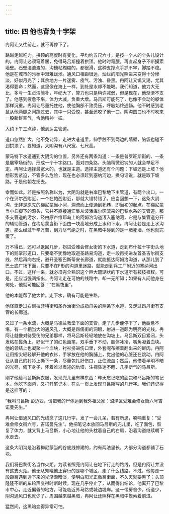 ```yaml
---
---
---
```

title: 四 他也背负十字架
---





冉阿让又往前走，就不再停下了。

路越走越吃力。拱顶的高度时有变化，平均约五尺六寸，是按一个人的个头儿设计的。冉阿让必须弯着腰，免得马吕斯撞着拱顶。他时时弯腰，再直起身子不断摸索墙壁。石壁湿漉漉的，沟槽粘糊糊的，都很滑，这种支撑点手抓不牢，脚踏不稳。他是在城市的污秽中艰难跋涉。通风口相距很远，灿烂的阳光照进来变得十分惨淡，好似月光了；其余地方一片迷雾、疫气、污浊、昏黑。冉阿让又饥又渴，尤其渴得要命；然而，这里像在海上一样，到处是水却不能喝。我们知道，他力大无比，多亏一生贞洁简朴，年纪大了，膂力也只是稍许减弱，但是现在，他渐渐不支了。他感到疲惫不堪，体力大减，负重大增。马吕斯可能死了，也像不会动的躯体那样沉重。冉阿让尽量托住他，使他胸部不致受压，呼吸始终通畅。他不时感到老鼠从他两腿之间蹿过去，其中一只受惊，甚至还咬了他一口。阴沟圆口也不时吹来一股新鲜空气，令他精神一振。

大约下午三点钟，他到达主管道。

道口忽然扩大，他不免诧异，走进大巷道里，伸手触不到两边的墙壁，脑袋也碰不到拱顶了。要知道，大阴沟有八尺宽、七尺高。

蒙马特下水道通到大阴沟的位置，另外还有两条沟道：一条是普罗旺斯街的、一条是屠宰场街的，形成一个十字路口。面对四条路，头脑稍微迟钝的人就会举足不定。冉阿让选择最宽大的，也就是主道。选择主道还有个问题：下坡还是上坡？他想形势紧迫，不管多么危险，现在也必须赶到塞纳河边，换句话说，就是取下坡路。于是他朝左拐去。

幸而如此。若是按照名称以为，大阴沟就是右岸巴黎地下主管道，有两个出口，一个在贝尔西附近，一个在帕西附近，那就大错特错了。应当回想一下，这条大阴沟，无非是原先的梅尼蒙当小河，溯流而上便通到死巷，即当初的起点，在梅尼蒙当小丘脚下的源头，它并不直接通汇集从波潘库尔区流来的巴黎水系的支管道。那条支管道的污水，经由原卢维耶岛上的阿姆洛沟道泻入塞纳河，它是与集管道分开的辅助管道，在梅尼蒙当街下面由一块高地分成上水和下水。冉阿让若是走上水沟道，那么经过千辛万苦，到力尽气绝之时，在黑暗中碰到的是一堵死墙，他也就完蛋了。

万不得已，还可以退回几步，拐进受难会修女街的下水道，走到布什拉十字街头地下的鹅掌形道口，只要毫不犹豫地取道圣路易沟道，走一段再拐进左首圣吉尔街支线，然后再向右拐，避开圣塞巴斯蒂安长廊道，就能抵达阿姆洛沟道，从那儿到了巴士底广场下面，只要不在F形的沟道里迷路，就能走到兵工厂附近的塞纳河出口。不过，这样一来，就必须完全熟识这个巨大珊瑚状的下水道所有枝枝杈杈。可是，还应当强调指出，冉阿让走在可怕的线路中，却一无所知；如果有人问他身在何处，他就可能回答：“在黑夜里”。

他的本能帮了他大忙。走下水，确有可能是生路。

他径直走过右侧拉菲特街和圣乔治街分成指爪尖的两条下水道，又走过昂丹街有支管的长廊道。

又过了一条水流，大概是马德兰教堂下面的支管，走了几步便停下了，他疲惫不堪。有一个相当大的通风孔，大概是昂儒街的洞眼，射进一道颇为明亮的光线。冉阿让就像对待受伤的兄弟那样，将马吕斯轻轻地放在沟坡上。马吕斯双目紧闭，头发粘在鬓角上，好似干了的红色画笔，双手垂下不动，肢体冰冷，嘴角凝着血块。他的领结上也凝聚一个血块，衬衫挤进伤口里，外套呢布擦着翻出来的鲜肉。冉阿让用指尖轻轻解开他的衣衫，手掌放在他的胸脯上，觉出他的心脏还在跳动。冉阿让从自己的衬衫上撕下一条，尽量包扎好伤口，止住流血；然后，他借着半明不暗的光亮，俯下身子，怀着难以表述的仇恨，注视昏迷不醒、几乎断气的马吕斯。

刚才他给马吕斯解衣服，发现兜儿里有样东西：昨天忘记吃的面包和马吕斯的笔记本。他吃下面包，又打开笔记本，在头一页上发现马吕斯写的几行字。我们还记得是这样写的：

“我叫马吕斯·彭迈西。请把我的尸体运到我外祖父家：沼泽区受难会修女街六号吉诺曼先生。”

冉阿让借通风口的光线念了这几行字，发了一会儿呆，若有所思，喃喃重复：“受难会修女街六号，吉诺曼先生”。他把笔记本放回马吕斯的兜儿里，吃了面包，恢复了体力，就又背上马吕斯，小心地让他的头枕着自己的右肩，沿着沟道继续朝下水走去。

这条大阴沟是沿着梅尼蒙当的谷底线修建的，约有两法里长，大部分沟道都铺了石块。

我们将巴黎街名当作火炬，为读者照亮冉阿让在地下行走的路线，但是冉阿让并没有这支火炬。他无从知晓他正穿行的是哪个城区，走了什么线路。不过，他每走一段距离遇到透下来的光渐渐暗淡，便明白阳光正撤离街面，不久天就要黑了；头顶隆隆不断的车轮声变得时断时续，现在几乎停止了，从而得出结论，他离开了巴黎市中心，走近偏僻的地方，可能临近外马路或城边堤岸。这一带房舍少，街道少，阴沟通风口也就少了。周围越来越黑暗，冉阿让还照样在黑暗中摸索着前进。

猛然间，这黑暗变得异常可怕。